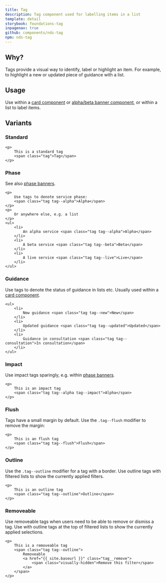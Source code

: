 ```yaml
---
title: Tag
description: Tag component used for labelling items in a list
template: detail
storybook: foundations-tag
inpagenav: true
github: components/nds-tag
npm: nds-tag
---
```


## Why?

Tags provide a visual way to identify, label or highlight an item. For example, to highlight a new or updated piece of guidance with a list.

## Usage

Use within a <a href="{{ site.baseurl }}{% link components/card.md %}">card component</a> or <a href="{{ site.baseurl }}{% link components/alpha-beta-live.md %}">alpha/beta banner component</a>, or within a list to label items.

## Variants

### Standard

```
<p>
    This is a standard tag
    <span class="tag">Tag</span>
</p>
```

### Phase

See also <a href="{{ site.baseurl }}{% link components/alpha-beta-live.md %}">phase banners</a>.

```
<p>
    Use tags to denote service phase:
    <span class="tag tag--alpha">Alpha</span>
</p>
<p>
    Or anywhere else, e.g. a list
</p>
<ul>
    <li>
        An alpha service <span class="tag tag--alpha">Alpha</span>
    </li>
    <li>
        A beta service <span class="tag tag--beta">Beta</span>
    </li>
    <li>
        A live service <span class="tag tag--live">Live</span>
    </li>
</ul>
```

### Guidance

Use tags to denote the status of guidance in lists etc. Usually used within a <a href="{{ site.baseurl }}{% link components/card.md %}">card component</a>.

```
<ul>
    <li>
        New guidance <span class="tag tag--new">New</span>
    </li>
    <li>
        Updated guidance <span class="tag tag--updated">Updated</span>
    </li>
    <li>
        Guidance in consultation <span class="tag tag--consultation">In consultation</span>
    </li>
</ul>
```

### Impact

Use impact tags sparingly, e.g. within <a href="{{ site.baseurl }}{% link components/alpha-beta-live.md %}">phase banners</a>.

```
<p>
    This is an impact tag
    <span class="tag tag--alpha tag--impact">Alpha</span>
</p>
```

### Flush

Tags have a small margin by default. Use the `.tag--flush` modifier to remove the margin:

```
<p>
    This is an flush tag
    <span class="tag tag--flush">Flush</span>
</p>
```

### Outline

Use the `.tag--outline` modifier for a tag with a border. Use outline tags with filtered lists to show the currently applied filters.

```
<p>
    This is an outline tag
    <span class="tag tag--outline">Outline</span>
</p>
```

### Removeable

Use removeable tags when users need to be able to remove or dismiss a tag. Use with outline tags at the top of filtered lists to show the currently applied selections.

```
<p>
    This is a removeable tag
    <span class="tag tag--outline">
        Removeable
        <a href="{{ site.baseurl }}" class="tag__remove">
            <span class="visually-hidden">Remove this filter</span>
        </a>
    </span>
</p>
```
